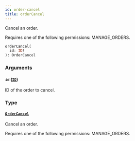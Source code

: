 ```yaml
---
id: order-cancel
title: orderCancel
---
```


Cancel an order.

Requires one of the following permissions: MANAGE_ORDERS.

```graphql
orderCancel(
  id: ID!
): OrderCancel
```

### Arguments

#### `id` ([`ID`](../../../developer/api-reference/scalars/id))

ID of the order to cancel.

### Type

#### [`OrderCancel`](../../../developer/api-reference/objects/order-cancel)

Cancel an order.

Requires one of the following permissions: MANAGE_ORDERS.
